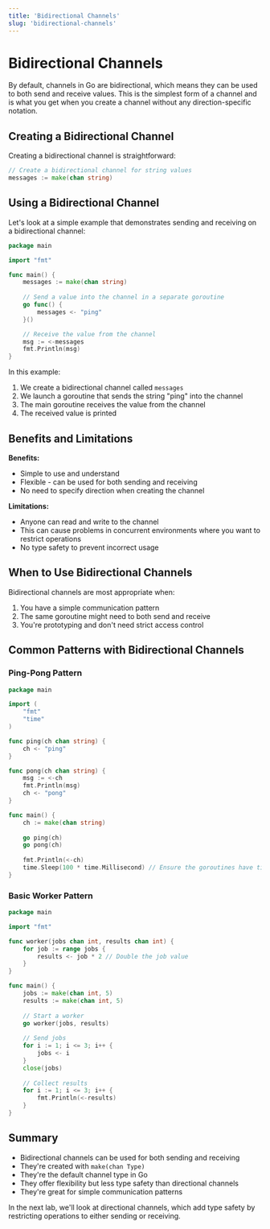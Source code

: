 ```yaml
---
title: 'Bidirectional Channels'
slug: 'bidirectional-channels'
---
```


# Bidirectional Channels

By default, channels in Go are bidirectional, which means they can be used to both send and receive values. This is the simplest form of a channel and is what you get when you create a channel without any direction-specific notation.

## Creating a Bidirectional Channel

Creating a bidirectional channel is straightforward:

```go
// Create a bidirectional channel for string values
messages := make(chan string)
```

## Using a Bidirectional Channel

Let's look at a simple example that demonstrates sending and receiving on a bidirectional channel:

```go
package main

import "fmt"

func main() {
    messages := make(chan string)
    
    // Send a value into the channel in a separate goroutine
    go func() { 
        messages <- "ping" 
    }()

    // Receive the value from the channel
    msg := <-messages
    fmt.Println(msg)
}
```

In this example:
1. We create a bidirectional channel called `messages`
2. We launch a goroutine that sends the string "ping" into the channel
3. The main goroutine receives the value from the channel
4. The received value is printed

## Benefits and Limitations

**Benefits:**
- Simple to use and understand
- Flexible - can be used for both sending and receiving
- No need to specify direction when creating the channel

**Limitations:**
- Anyone can read and write to the channel
- This can cause problems in concurrent environments where you want to restrict operations
- No type safety to prevent incorrect usage

## When to Use Bidirectional Channels

Bidirectional channels are most appropriate when:

1. You have a simple communication pattern
2. The same goroutine might need to both send and receive
3. You're prototyping and don't need strict access control

## Common Patterns with Bidirectional Channels

### Ping-Pong Pattern

```go
package main

import (
    "fmt"
    "time"
)

func ping(ch chan string) {
    ch <- "ping"
}

func pong(ch chan string) {
    msg := <-ch
    fmt.Println(msg)
    ch <- "pong"
}

func main() {
    ch := make(chan string)
    
    go ping(ch)
    go pong(ch)
    
    fmt.Println(<-ch)
    time.Sleep(100 * time.Millisecond) // Ensure the goroutines have time to execute
}
```

### Basic Worker Pattern

```go
package main

import "fmt"

func worker(jobs chan int, results chan int) {
    for job := range jobs {
        results <- job * 2 // Double the job value
    }
}

func main() {
    jobs := make(chan int, 5)
    results := make(chan int, 5)
    
    // Start a worker
    go worker(jobs, results)
    
    // Send jobs
    for i := 1; i <= 3; i++ {
        jobs <- i
    }
    close(jobs)
    
    // Collect results
    for i := 1; i <= 3; i++ {
        fmt.Println(<-results)
    }
}
```

## Summary

- Bidirectional channels can be used for both sending and receiving
- They're created with `make(chan Type)`
- They're the default channel type in Go
- They offer flexibility but less type safety than directional channels
- They're great for simple communication patterns

In the next lab, we'll look at directional channels, which add type safety by restricting operations to either sending or receiving. 